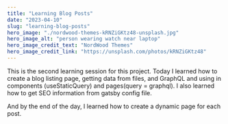```yaml
---
title: "Learning Blog Posts"
date: "2023-04-10"
slug: "learning-blog-posts"
hero_image: "./nordwood-themes-kRNZiGKtz48-unsplash.jpg"
hero_image_alt: "person wearing watch near laptop"
hero_image_credit_text: "NordWood Themes"
hero_image_credit_link: "https://unsplash.com/photos/kRNZiGKtz48"
---
```


This is the second learning session for this project. Today I learned how to create a blog listing page, getting data from files, and GraphQL and using in components (useStaticQuery) and pages(query = graphql). I also learned how to get SEO information from gatsby config file.

And by the end of the day, I learned how to create a dynamic page for each post.